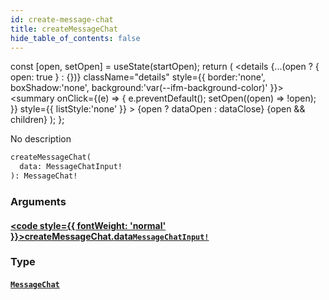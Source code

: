 ```yaml
---
id: create-message-chat
title: createMessageChat
hide_table_of_contents: false
---
```







  const [open, setOpen] = useState(startOpen);
  return (
    <details {...(open ? { open: true } : {})} className="details" style={{ border:'none', boxShadow:'none', background:'var(--ifm-background-color)' }}>
      <summary
        onClick={(e) => {
          e.preventDefault();
          setOpen((open) => !open);
        }}
        style={{ listStyle:'none' }}
      >
      {open ? dataOpen : dataClose}
      </summary>
      {open && children}
    </details>
  );
};




No description


```graphql
createMessageChat(
  data: MessageChatInput!
): MessageChat!
```


### Arguments

#### [<code style={{ fontWeight: 'normal' }}>createMessageChat.<b>data</b></code>](#)<Bullet />[`MessageChatInput!`](/schema/inputs/message-chat-input) <Badge class="secondary" text="non-null"/> <Badge class="secondary" text="input"/>
> 
> 

### Type

#### [`MessageChat`](/schema/objects/message-chat) <Badge class="secondary" text="object"/>
> 
> 



